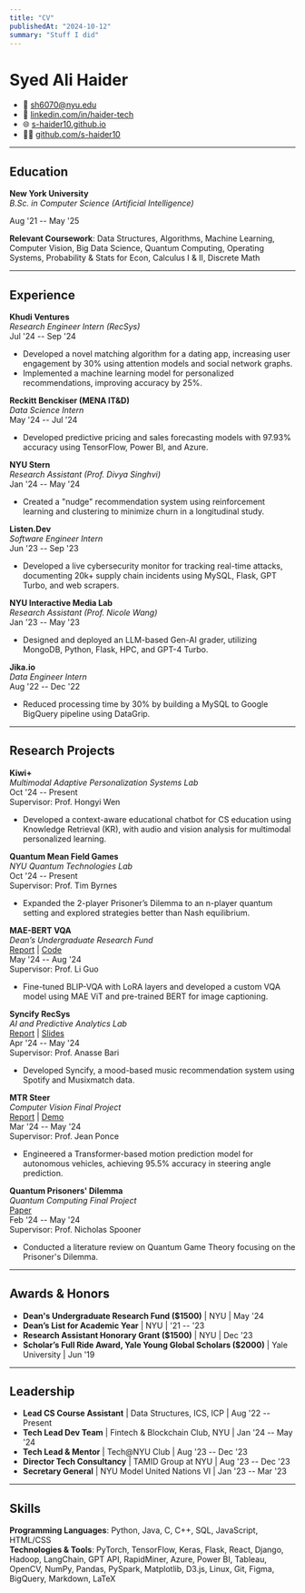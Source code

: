 ```yaml
---
title: "CV"
publishedAt: "2024-10-12"
summary: "Stuff I did"
---
```


# **Syed Ali Haider**

- 📧 [sh6070@nyu.edu](mailto:sh6070@nyu.edu)
- 💼 [linkedin.com/in/haider-tech](https://linkedin.com/in/haider-tech)
- 🌐 [s-haider10.github.io](https://syedhaider.vercel.app)
- 👨‍💻 [github.com/s-haider10](https://github.com/s-haider10)

---

## **Education**

**New York University**  
_B.Sc. in Computer Science (Artificial Intelligence)_

Aug '21 -- May '25

**Relevant Coursework**: Data Structures, Algorithms, Machine Learning, Computer Vision, Big Data Science, Quantum Computing, Operating Systems, Probability & Stats for Econ, Calculus I & II, Discrete Math

---

## **Experience**

**Khudi Ventures**  
_Research Engineer Intern (RecSys)_  
Jul '24 -- Sep '24

- Developed a novel matching algorithm for a dating app, increasing user engagement by 30% using attention models and social network graphs.
- Implemented a machine learning model for personalized recommendations, improving accuracy by 25%.

**Reckitt Benckiser (MENA IT&D)**  
_Data Science Intern_  
May '24 -- Jul '24

- Developed predictive pricing and sales forecasting models with 97.93% accuracy using TensorFlow, Power BI, and Azure.

**NYU Stern**  
_Research Assistant (Prof. Divya Singhvi)_  
Jan '24 -- May '24

- Created a "nudge" recommendation system using reinforcement learning and clustering to minimize churn in a longitudinal study.

**Listen.Dev**  
_Software Engineer Intern_  
Jun '23 -- Sep '23

- Developed a live cybersecurity monitor for tracking real-time attacks, documenting 20k+ supply chain incidents using MySQL, Flask, GPT Turbo, and web scrapers.

**NYU Interactive Media Lab**  
_Research Assistant (Prof. Nicole Wang)_  
Jan '23 -- May '23

- Designed and deployed an LLM-based Gen-AI grader, utilizing MongoDB, Python, Flask, HPC, and GPT-4 Turbo.

**Jika.io**  
_Data Engineer Intern_  
Aug '22 -- Dec '22

- Reduced processing time by 30% by building a MySQL to Google BigQuery pipeline using DataGrip.

---

## **Research Projects**

**Kiwi+**  
_Multimodal Adaptive Personalization Systems Lab_  
Oct '24 -- Present  
Supervisor: Prof. Hongyi Wen

- Developed a context-aware educational chatbot for CS education using Knowledge Retrieval (KR), with audio and vision analysis for multimodal personalized learning.

**Quantum Mean Field Games**  
_NYU Quantum Technologies Lab_  
Oct '24 -- Present  
Supervisor: Prof. Tim Byrnes

- Expanded the 2-player Prisoner’s Dilemma to an n-player quantum setting and explored strategies better than Nash equilibrium.

**MAE-BERT VQA**  
_Dean’s Undergraduate Research Fund_  
[Report](https://github.com/s-haider10/AutoEncoder_VQA/blob/master/IEEE%20Report.pdf) | [Code](https://github.com/s-haider10/AutoEncoder_VQA/tree/master)  
May '24 -- Aug '24  
Supervisor: Prof. Li Guo

- Fine-tuned BLIP-VQA with LoRA layers and developed a custom VQA model using MAE ViT and pre-trained BERT for image captioning.

**Syncify RecSys**  
_AI and Predictive Analytics Lab_  
[Report](https://github.com/s-haider10/Syncify/tree/main) | [Slides](https://www.canva.com/design/DAGEmNr0VDo/jqdw4GE914UE7JJt5LJb6A/view?utm_content=DAGEmNr0VDo&utm_campaign=designshare&utm_medium=link&utm_source=editor)  
Apr '24 -- May '24  
Supervisor: Prof. Anasse Bari

- Developed Syncify, a mood-based music recommendation system using Spotify and Musixmatch data.

**MTR Steer**  
_Computer Vision Final Project_  
[Report](https://github.com/s-haider10/Autonomous-Steering-with-Transformer-Based-Motion-Prediction/blob/main/Motion%20Prediction.pdf) | [Demo](https://youtu.be/vE7FNBJuVik)  
Mar '24 -- May '24  
Supervisor: Prof. Jean Ponce

- Engineered a Transformer-based motion prediction model for autonomous vehicles, achieving 95.5% accuracy in steering angle prediction.

**Quantum Prisoners' Dilemma**  
_Quantum Computing Final Project_  
[Paper](https://github.com/s-haider10/QGT/blob/main/QGT%20Paper%20Syed.pdf)  
Feb '24 -- May '24  
Supervisor: Prof. Nicholas Spooner

- Conducted a literature review on Quantum Game Theory focusing on the Prisoner's Dilemma.

---

## **Awards & Honors**

- **Dean's Undergraduate Research Fund (\$1500)** | NYU | May '24
- **Dean’s List for Academic Year** | NYU | '21 -- '23
- **Research Assistant Honorary Grant (\$1500)** | NYU | Dec '23
- **Scholar’s Full Ride Award, Yale Young Global Scholars (\$2000)** | Yale University | Jun '19

---

## **Leadership**

- **Lead CS Course Assistant** | Data Structures, ICS, ICP | Aug '22 -- Present
- **Tech Lead Dev Team** | Fintech & Blockchain Club, NYU | Jan '24 -- May '24
- **Tech Lead & Mentor** | Tech@NYU Club | Aug '23 -- Dec '23
- **Director Tech Consultancy** | TAMID Group at NYU | Aug '23 -- Dec '23
- **Secretary General** | NYU Model United Nations VI | Jan '23 -- Mar '23

---

## **Skills**

**Programming Languages**: Python, Java, C, C++, SQL, JavaScript, HTML/CSS  
**Technologies & Tools**: PyTorch, TensorFlow, Keras, Flask, React, Django, Hadoop, LangChain, GPT API, RapidMiner, Azure, Power BI, Tableau, OpenCV, NumPy, Pandas, PySpark, Matplotlib, D3.js, Linux, Git, Figma, BigQuery, Markdown, LaTeX
